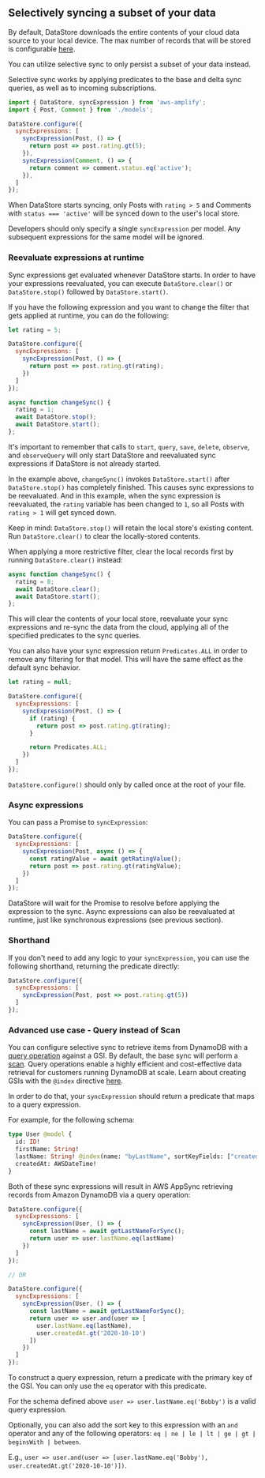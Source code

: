 ## Selectively syncing a subset of your data

By default, DataStore downloads the entire contents of your cloud data source to your local device.
The max number of records that will be stored is configurable [here](https://docs.amplify.aws/lib/datastore/conflict/q/platform/js#example).

You can utilize selective sync to only persist a subset of your data instead.

Selective sync works by applying predicates to the base and delta sync queries, as well as to incoming subscriptions.

```js
import { DataStore, syncExpression } from 'aws-amplify';
import { Post, Comment } from './models';

DataStore.configure({
  syncExpressions: [
    syncExpression(Post, () => {
      return post => post.rating.gt(5);
    }),
    syncExpression(Comment, () => {
      return comment => comment.status.eq('active');
    }),
  ]
});
```

When DataStore starts syncing, only Posts with `rating > 5` and Comments with `status === 'active'` will be synced down to the user's local store.

<Callout>

Developers should only specify a single `syncExpression` per model. Any subsequent expressions for the same model will be ignored.

</Callout>

### Reevaluate expressions at runtime
Sync expressions get evaluated whenever DataStore starts.
In order to have your expressions reevaluated, you can execute `DataStore.clear()` or `DataStore.stop()` followed by `DataStore.start()`.

If you have the following expression and you want to change the filter that gets applied at runtime, you can do the following:
```js
let rating = 5;

DataStore.configure({
  syncExpressions: [
    syncExpression(Post, () => {
      return post => post.rating.gt(rating);
    })
  ]
});

async function changeSync() {
  rating = 1;
  await DataStore.stop();
  await DataStore.start();
};
```

It's important to remember that calls to `start`, `query`, `save`, `delete`, `observe`, and `observeQuery` will only start DataStore and reevaluated sync expressions if DataStore is not already started.

In the example above, `changeSync()` invokes `DataStore.start()` after `DataStore.stop()` has completely finished. This causes sync expressions to be reevaluated. And in this example, when the sync expression is reevaluated, the `rating` variable has been changed to `1`, so all Posts with `rating > 1` will get synced down.

Keep in mind: `DataStore.stop()` will retain the local store's existing content. Run `DataStore.clear()` to clear the locally-stored contents.

<Callout>

When applying a more restrictive filter, clear the local records first by running `DataStore.clear()` instead:

</Callout>

```js
async function changeSync() {
  rating = 8;
  await DataStore.clear();
  await DataStore.start();
};
```
This will clear the contents of your local store, reevaluate your sync expressions and re-sync the data from the cloud, applying all of the specified predicates to the sync queries.

You can also have your sync expression return `Predicates.ALL` in order to remove any filtering for that model. This will have the same effect as the default sync behavior.

```js
let rating = null;

DataStore.configure({
  syncExpressions: [
    syncExpression(Post, () => {
      if (rating) {
        return post => post.rating.gt(rating);
      }

      return Predicates.ALL;
    })
  ]
});
```
<Callout warning>

`DataStore.configure()` should only by called once at the root of your file.

</Callout>

### Async expressions
You can pass a Promise to `syncExpression`:
```js
DataStore.configure({
  syncExpressions: [
    syncExpression(Post, async () => {
      const ratingValue = await getRatingValue();
      return post => post.rating.gt(ratingValue);
    })
  ]
});
```
DataStore will wait for the Promise to resolve before applying the expression to the sync. Async expressions can also be reevaluated at runtime, just like synchronous expressions (see previous section). 

### Shorthand
If you don't need to add any logic to your `syncExpression`, you can use the following shorthand, returning the predicate directly:
```js
DataStore.configure({
  syncExpressions: [
    syncExpression(Post, post => post.rating.gt(5))
  ]
});
```

### Advanced use case - Query instead of Scan
You can configure selective sync to retrieve items from DynamoDB with a [query operation](https://docs.aws.amazon.com/amazondynamodb/latest/developerguide/Query.html) against a GSI. By default, the base sync will perform a [scan](https://docs.aws.amazon.com/amazondynamodb/latest/developerguide/Scan.html). Query operations enable a highly efficient and cost-effective data retrieval for customers running DynamoDB at scale. Learn about creating GSIs with the `@index` directive [here](https://docs.amplify.aws/cli/graphql/data-modeling).

In order to do that, your `syncExpression` should return a predicate that maps to a query expression.

For example, for the following schema:
```graphql
type User @model {
  id: ID!
  firstName: String!
  lastName: String! @index(name: "byLastName", sortKeyFields: ["createdAt"])
  createdAt: AWSDateTime!
}
```

Both of these sync expressions will result in AWS AppSync retrieving records from Amazon DynamoDB via a query operation:

```js
DataStore.configure({
  syncExpressions: [
    syncExpression(User, () => {
      const lastName = await getLastNameForSync();
      return user => user.lastName.eq(lastName)
    })
  ]
});

// OR

DataStore.configure({
  syncExpressions: [
    syncExpression(User, () => {
      const lastName = await getLastNameForSync();
      return user => user.and(user => [
        user.lastName.eq(lastName),
        user.createdAt.gt('2020-10-10')
      ])
    })
  ]
});
```

To construct a query expression, return a predicate with the primary key of the GSI. You can only use the `eq` operator with this predicate.

For the schema defined above `user => user.lastName.eq('Bobby')` is a valid query expression.

Optionally, you can also add the sort key to this expression with an `and` operator and any of the following operators: `eq | ne | le | lt | ge | gt | beginsWith | between`. 

E.g., `user => user.and(user => [user.lastName.eq('Bobby'), user.createdAt.gt('2020-10-10')])`.
